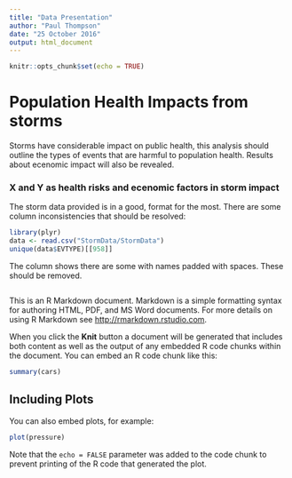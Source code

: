 ---
title: "Data Presentation"
author: "Paul Thompson"
date: "25 October 2016"
output: html_document
---

```{r setup, include=FALSE}
knitr::opts_chunk$set(echo = TRUE)
```

# Population Health Impacts from storms

Storms have considerable impact on public health, this analysis should outline the types of events that are harmful to population health. Results about ecenomic impact will also be revealed.

### X and Y as health risks and ecenomic factors in storm impact

The storm data provided is in a good, format for the most. There are some column inconsistencies that should be resolved:

```{r}
library(plyr)
data <- read.csv("StormData/StormData")
unique(data$EVTYPE)[[958]]
```
The column shows there are some with names padded with spaces. These should be removed.

```{r}

```

This is an R Markdown document. Markdown is a simple formatting syntax for authoring HTML, PDF, and MS Word documents. For more details on using R Markdown see <http://rmarkdown.rstudio.com>.

When you click the **Knit** button a document will be generated that includes both content as well as the output of any embedded R code chunks within the document. You can embed an R code chunk like this:

```{r cars}
summary(cars)
```

## Including Plots

You can also embed plots, for example:

```{r pressure, echo=FALSE}
plot(pressure)
```

Note that the `echo = FALSE` parameter was added to the code chunk to prevent printing of the R code that generated the plot.
